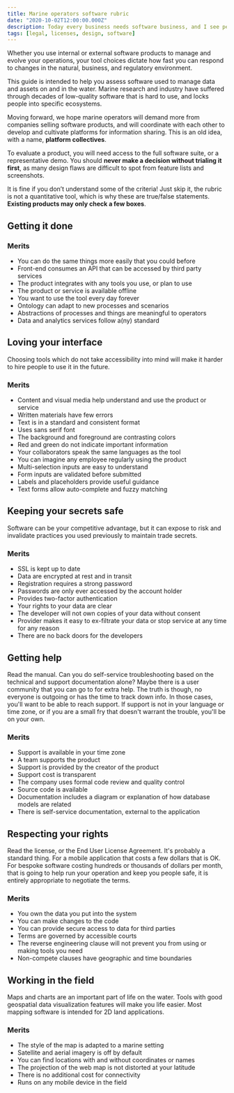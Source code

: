 ```yaml
---
title: Marine operators software rubric
date: "2020-10-02T12:00:00.000Z"
description: Today every business needs software business, and I see people make bad deals for mediocre solutions. This rubric is intended to help businesses on the water evaluate vendors to ensure you are buying what you think you are, and aren't going to run into surprises that drive up the total cost of ownership.
tags: [legal, licenses, design, software]
---
```


Whether you use internal or external software products to manage and evolve your operations, your tool choices dictate how fast you can respond to changes in the natural, business, and regulatory environment.

This guide is intended to help you assess software used to manage data and assets on and in the water. Marine research and industry have suffered through decades of low-quality software that is hard to use, and locks people into specific ecosystems.

Moving forward, we hope marine operators will demand more from companies selling software products, and will coordinate with each other to develop and cultivate platforms for information sharing. This is an old idea, with a name, **platform collectives**.

To evaluate a product, you will need access to the full software suite, or a representative demo. You should **never make a decision without trialing it first**, as many design flaws are difficult to spot from feature lists and screenshots.

It is fine if you don’t understand some of the criteria! Just skip it, the rubric is not a quantitative tool, which is why these are true/false statements. **Existing products may only check a few boxes**.

## Getting it done
### Merits
- You can do the same things more easily that you could before
- Front-end consumes an API that can be accessed by third party services
- The product integrates with any tools you use, or plan to use
- The product or service is available offline
- You want to use the tool every day forever
- Ontology can adapt to new processes and scenarios
- Abstractions of processes and things are meaningful to operators
- Data and analytics services follow a(ny) standard

## Loving your interface
Choosing tools which do not take accessibility into mind will make it harder to hire people to use it in the future.
### Merits
- Content and visual media help understand and use the product or service
- Written materials have few errors
- Text is in a standard and consistent format
- Uses sans serif font
- The background and foreground are contrasting colors
- Red and green do not indicate important information
- Your collaborators speak the same languages as the tool
- You can imagine any employee regularly using the product
- Multi-selection inputs are easy to understand
- Form inputs are validated before submitted
- Labels and placeholders provide useful guidance
- Text forms allow auto-complete and fuzzy matching

## Keeping your secrets safe
Software can be your competitive advantage, but it can expose to risk and invalidate practices you used previously to maintain trade secrets.
### Merits
- SSL is kept up to date
- Data are encrypted at rest and in transit
- Registration requires a strong password
- Passwords are only ever accessed by the account holder
- Provides two-factor authentication
- Your rights to your data are clear
- The developer will not own copies of your data without consent
- Provider makes it easy to ex-filtrate your data or stop service at any time for any reason
- There are no back doors for the developers

## Getting help
Read the manual. Can you do self-service troubleshooting based on the technical and support documentation alone? Maybe there is a user community that you can go to for extra help. The truth is though, no everyone is outgoing or has the time to track down info. In those cases, you'll want to be able to reach support. If support is not in your language or time zone, or if you are a small fry that doesn't warrant the trouble, you'll be on your own.
### Merits
- Support is available in your time zone
- A team supports the product
- Support is provided by the creator of the product
- Support cost is transparent
- The company uses formal code review and quality control
- Source code is available
- Documentation includes a diagram or explanation of how database models are related
- There is self-service documentation, external to the application

## Respecting your rights
Read the license, or the End User License Agreement. It's probably a standard thing. For a mobile application that costs a few dollars that is OK. For bespoke software costing hundreds or thousands of dollars per month, that is going to help run your operation and keep you people safe, it is entirely appropriate to negotiate the terms.
### Merits
- You own the data you put into the system
- You can make changes to the code
- You can provide secure access to data for third parties
- Terms are governed by accessible courts
- The reverse engineering clause will not prevent you from using or making tools you need
- Non-compete clauses have geographic and time boundaries

## Working in the field
Maps and charts are an important part of life on the water. Tools with good geospatial data visualization features will make you life easier. Most mapping software is intended for 2D land applications.
### Merits
- The style of the map is adapted to a marine setting
- Satellite and aerial imagery is off by default
- You can find locations with and without coordinates or names
- The projection of the web map is not distorted at your latitude
- There is no additional cost for connectivity
- Runs on any mobile device in the field

